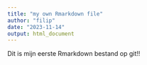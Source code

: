 ```yaml
---
title: "my own Rmarkdown file"
author: "filip"
date: "2023-11-14"
output: html_document
---
```


Dit is mijn eerste Rmarkdown bestand op git!!
